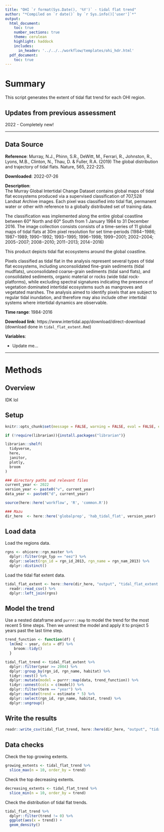 ```yaml
---
title: "OHI `r format(Sys.Date(), '%Y')` - tidal flat trend"
author: "*Compiled on `r date()` by `r Sys.info()['user']`*"
output: 
  html_document:
    toc: true
    number_sections: true
    theme: cerulean
    highlight: haddock
    includes: 
      in_header: '../../../workflow/templates/ohi_hdr.html'
  pdf_document:
    toc: true
---
```


# Summary

This script generates the extent of tidal flat trend for each OHI region. 


## Updates from previous assessment

2022 - Completely new!

***
## Data Source 

**Reference**: Murray, N.J., Phinn, S.R., DeWitt, M., Ferrari, R., Johnston, R., Lyons, M.B., Clinton, N., Thau, D. & Fuller, R.A. (2019) The global distribution and trajectory of tidal flats. Nature, 565, 222-225.

**Downloaded**: 2022-07-26

**Description**:  
The Murray Global Intertidal Change Dataset contains global maps of tidal flat ecosystems produced via a supervised classification of 707,528 Landsat Archive images. Each pixel was classified into tidal flat, permanent water or other with reference to a globally distributed set of training data.

The classification was implemented along the entire global coastline between 60° North and 60° South from 1 January 1984 to 31 December 2016. The image collection consists consists of a time-series of 11 global maps of tidal flats at 30m pixel resolution for set time-periods (1984−1986; 1987−1989; 1990−1992; 1993−1995; 1996−1998; 1999−2001; 2002−2004; 2005−2007; 2008−2010; 2011−2013; 2014−2016)

This product depicts tidal flat ecosystems around the global coastline.

Pixels classified as tidal flat in the analysis represent several types of tidal flat ecosystems, including unconsolidated fine-grain sediments (tidal mudflats), unconsolidated coarse-grain sediments (tidal sand flats), and consolidated sediments, organic material or rocks (wide tidal rock-platforms), while excluding spectral signatures indicating the presence of vegetation dominated intertidal ecosystems such as mangroves and vegetated marshes. The analysis aimed to identify pixels that are subject to regular tidal inundation, and therefore may also include other intertidal systems where intertidal dynamics are observable.

**Time range**: 1984-2016

**Download link**: https://www.intertidal.app/download/direct-download (download done in `tidal_flat_extent.Rmd`)

**Variables**:

- Update me...

***

# Methods

## Overview

IDK lol

## Setup

``` r
knitr::opts_chunk$set(message = FALSE, warning = FALSE, eval = FALSE, echo = TRUE)

if (!require(librarian)){install.packages("librarian")}

librarian::shelf(
  tidyverse,
  here,
  janitor,
  plotly,
  broom
) 

### directory paths and relevant files
current_year <- 2022
version_year <- paste0("v", current_year)
data_year <- paste0("d", current_year)

source(here::here('workflow', 'R', 'common.R'))

### Mazu
dir_here  <- here::here('globalprep', 'hab_tidal_flat', version_year)
```

## Load data

Load the regions data.

```r
rgns <- ohicore::rgn_master %>% 
  dplyr::filter(rgn_typ == "eez") %>% 
  dplyr::select(rgn_id = rgn_id_2013, rgn_name = rgn_nam_2013) %>% 
  dplyr::distinct() 
```

Load the tidal flat extent data.

```r
tidal_flat_extent <- here::here(dir_here, "output", "tidal_flat_extent.csv") %>%
  readr::read_csv() %>% 
  dplyr::left_join(rgns)
```

## Model the trend

Use a nested dataframe and `purrr::map` to model the trend for the most recent 5 time steps. Then we unnest the model and apply it to project 5 years past the last time step. 

```r
trend_function <- function(df) {
  lm(km2 ~ year, data = df) %>% 
    broom::tidy()
  }

tidal_flat_trend <- tidal_flat_extent %>%
  dplyr::filter(year >= 2004) %>% 
  dplyr::group_by(rgn_id, rgn_name, habitat) %>% 
  tidyr::nest() %>% 
  dplyr::mutate(model = purrr::map(data, trend_function)) %>% 
  tidyr::unnest(cols = c(model)) %>% 
  dplyr::filter(term == "year") %>% 
  dplyr::mutate(trend = estimate * 5) %>% 
  dplyr::select(rgn_id, rgn_name, habitat, trend) %>% 
  dplyr::ungroup()
```

## Write the results

```r
readr::write_csv(tidal_flat_trend, here::here(dir_here, "output", "tidal_flat_trend.csv"))
```

## Data checks

Check the top growing extents. 

```r
growing_extents <- tidal_flat_trend %>% 
  slice_max(n = 10, order_by = trend)
```

Check the top decreasing extents. 

```r
decreasing_extents <- tidal_flat_trend %>% 
  slice_min(n = 10, order_by = trend)
```

Check the distribution of tidal flat trends.

```r
tidal_flat_trend %>% 
  dplyr::filter(trend != 0) %>% 
  ggplot(aes(x = trend)) + 
  geom_density()
```


















